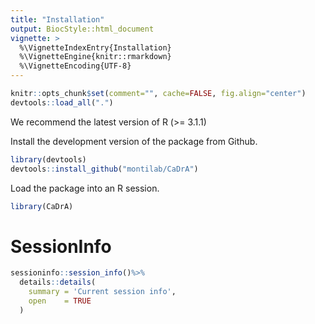 ```yaml
---
title: "Installation"
output: BiocStyle::html_document
vignette: >
  %\VignetteIndexEntry{Installation}
  %\VignetteEngine{knitr::rmarkdown}
  %\VignetteEncoding{UTF-8}
---
```


```r
knitr::opts_chunk$set(comment="", cache=FALSE, fig.align="center")
devtools::load_all(".")
```

We recommend the latest version of R (\>= 3.1.1)

Install the development version of the package from Github.
```r
library(devtools)
devtools::install_github("montilab/CaDrA")
```

Load the package into an R session.
```r
library(CaDrA)
```


# SessionInfo
```r
sessioninfo::session_info()%>%
  details::details(
    summary = 'Current session info',
    open    = TRUE
  )
```


